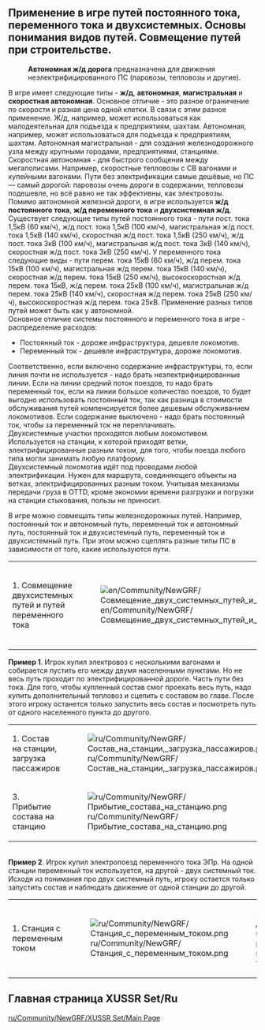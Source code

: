 ==Применение в игре путей постоянного тока, переменного тока и двухсистемных. Основы понимания видов путей. Совмещение путей при строительстве.==
:'''Автономная ж/д дорога''' предназначена для движения неэлектрифицированного ПС (паровозы, тепловозы и другие). 
В игре имеет следующие типы - '''ж/д''', '''автономная''', '''магистральная''' и '''скоростная автономная'''. Основное отличие - это разное ограничение по скорости и разная цена одной клетки. В связи с этим разное применение. Ж/д, например, может использоваться как малодеятельная для подъезда к предприятиям, шахтам. Автономная, например, может использоваться для подъезда к предприятиям, шахтам. Автономная магистральная - для создания железнодорожного узла между крупными городами, предприятиями, станциями. Скоростная автономная - для быстрого сообщения между мегаполисами. Например, скоростные тепловозы с СВ вагонами и купейными вагонами. Пути без электрификации самые дешёвые, но ПС — самый дорогой: паровозы очень дороги в содержании, тепловозы подешевле, но всё равно не так эффективны, как электровозы.
<br> Помимо автономной железной дороги, в игре используется '''ж/д постоянного тока''', '''ж/д переменного тока''' и '''двухсистемная ж/д'''. 
Существует следующие типы путей постоянного тока -  пути пост. тока 1,5кВ (60 км/ч), ж/д пост. тока 1,5кВ (100 км/ч), магистральная ж/д пост. тока 1,5кВ (140 км/ч), скоростная ж/д пост. тока 1,5кВ (250 км/ч), ж/д пост. тока 3кВ (100 км/ч), магистральная ж/д пост. тока 3кВ (140 км/ч), скоростная ж/д пост. тока 3кВ (250 км/ч). У переменного тока следующие виды - пути перем. тока 15кВ (60 км/ч), ж/д перем. тока 15кВ (100 км/ч), магистральная ж/д перем. тока 15кВ (140 км/ч), скоростная ж/д перем. тока 15кВ (250 км/ч), высокоскоростная ж/д перем. тока 15кВ, ж/д перем. тока 25кВ (100 км/ч), магистральная ж/д перем. тока 25кВ (140 км/ч), скоростная ж/д перем. тока 25кВ (250 км/ч), высокоскоростная ж/д перем. тока 25кВ. Применение разных типов путей может быть как у автономной.
<br>Основное отличие системы постоянного и переменного тока в игре - распределение расходов:
*Постоянный ток - дороже инфраструктура, дешевле локомотив.
*Переменный ток - дешевле инфраструктура, дороже локомотив.
Соответственно, если включено содержание инфраструктуры, то, если линия почти не используется - надо брать неэлектрифицированные линии. Если на линии средний поток поездов, то надо брать переменный ток, если на линии большое количество поездов, то будет выгодно использовать постоянный ток, так как разница в стоимости обслуживания путей компенсируется более дешевым обслуживанием локомотивов.
Если содержание выключено - надо брать постоянный ток, чтобы за переменный ток не переплачивать. <br>
Двухсистемные участки проходятся любым локомотивом. Используется на станции, к которой приходят ветки, электрифицированные разным током, для того, чтобы поезда любого типа могли занимать любую платформу.
<br>Двухсистемный локомотив идёт под проводами любой электрификации. Нужен для маршрута, соединяющего объекты на ветках, электрифицированных разным током. Учитывая механизмы передачи груза в OTTD, кроме экономии времени разгрузки и погрузки на станции стыкования, пользы не приносит.

В игре можно совмещать типы железнодорожных путей. Например,  постоянный ток и автономный путь, переменный ток и автономный путь, постоянный ток и двухсистемный путь, переменный ток и двухсистемный путь. При этом можно сцеплять разные типы ПС в зависимости от того, какие используются пути. 
{|class="wikitable"
|-
|1. Совмещение двухсистемных путей и путей переменного тока
|[[File:en/Community/NewGRF/Совмещение двух системных путей и путей переменного тока.png]]
|2. Совмещение автономных путей и путей переменного тока
|[[File:en/Community/NewGRF/Совмещение автономных путей и путей переменного тока.png]]
|}
'''Пример 1'''. Игрок купил электровоз с несколькими вагонами и собирается пустить его между двумя населенными пунктами. Но не весь путь проходит по электрифицированной дороге. Часть пути без тока. Для того, чтобы купленный состав смог проехать весь путь, надо купить дополнительный тепловоз и сцепить с составом во главе. После этого игроку останется только запустить весь состав и посмотреть путь от одного населенного пункта до другого.
{|class="wikitable"
|-
|1. Состав на станции, загрузка пассажиров
|[[File:ru/Community/NewGRF/Состав на станции, загрузка пассажиров.png]]
|2. Прохождение не электрифицированного участка
|[[File:ru/Community/NewGRF/Прохождение не электрифицированного участка.png]]
|-
|3. Прибытие состава на станцию
|[[File:ru/Community/NewGRF/Прибытие состава на станцию.png]]
|}
<br> '''Пример 2'''. Игрок купил электропоезд переменного тока ЭПр. На одной станции переменный ток используется, на другой - двух системный ток. Исходя из понимания про двух системный путь, игроку остается только запустить состав и наблюдать движение от одной станции до другой.
{|class="wikitable"
|-
|1. Станция с переменным током
|[[File:ru/Community/NewGRF/Станция с переменным током.png]]
|2. Станция с двухсистемными путями, разгрузка МВПС переменного тока
|[[File:ru/Community/NewGRF/Станция с двух системными путями.png]]
|}

==Главная страница XUSSR Set/Ru==
[[ru/Community/NewGRF/XUSSR Set/Main Page]]